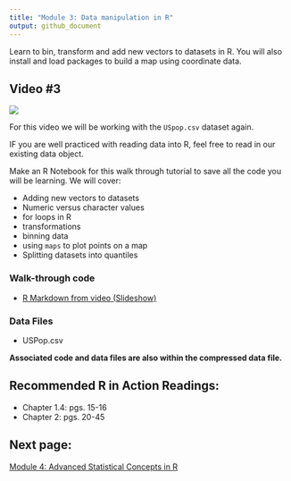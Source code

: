 ```yaml
---
title: "Module 3: Data manipulation in R"
output: github_document
---
```


Learn to bin, transform and add new vectors to datasets in R. You will also install and load packages to build a map using coordinate data.

## Video #3

[![](images/mq2.jpg)](https://youtu.be/A8vYpOiyAg8)

For this video we will be working with the `USpop.csv` dataset again. 

IF you are well practiced with reading data into R, feel free to read in our existing data object. 

Make an R Notebook for this walk through tutorial to save all the code you will be learning. We will cover:

* Adding new vectors to datasets
* Numeric versus character values
* for loops in R
* transformations
* binning data
* using `maps` to plot points on a map
* Splitting datasets into quantiles

### Walk-through code

* [R Markdown from video (Slideshow)](4.03.Data_Manipulation_in_R.html)

### Data Files

* USPop.csv

**Associated code and data files are also within the compressed data file.**

## Recommended R in Action Readings:
* Chapter 1.4: pgs. 15-16
* Chapter 2: pgs. 20-45

## Next page: 
[Module 4: Advanced Statistical Concepts in R](module4.html)